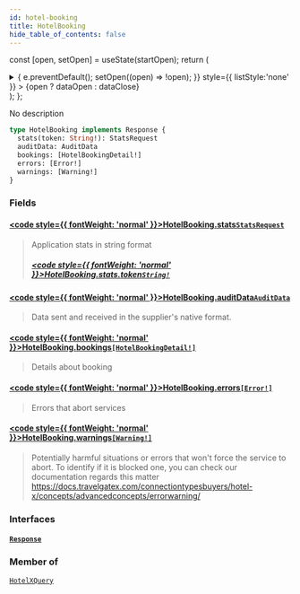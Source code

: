 ```yaml
---
id: hotel-booking
title: HotelBooking
hide_table_of_contents: false
---
```






const [open, setOpen] = useState(startOpen);
return (
<details {...(open ? { open: true } : {})} className="details" style={{ border:'none', boxShadow:'none', background:'var(--ifm-background-color)' }}>
<summary
onClick={(e) => {
e.preventDefault();
setOpen((open) => !open);
}}
style={{ listStyle:'none' }} >
{open ? dataOpen : dataClose}
</summary>
{open && children}
</details>
);
};

No description

```graphql
type HotelBooking implements Response {
  stats(token: String!): StatsRequest
  auditData: AuditData
  bookings: [HotelBookingDetail!]
  errors: [Error!]
  warnings: [Warning!]
}
```

### Fields

#### [<code style={{ fontWeight: 'normal' }}>HotelBooking.<b>stats</b></code>](#)<Bullet />[`StatsRequest`](/api/objects/stats-request) <Badge class="badge badge--secondary" text="object"/>

> Application stats in string format
>
> ##### [<code style={{ fontWeight: 'normal' }}>HotelBooking.stats.<b>token</b></code>](#)<Bullet />[`String!`](/api/scalars/string) <Badge class="badge badge--secondary" text="non-null"/> <Badge class="badge badge--secondary" text="scalar"/>

#### [<code style={{ fontWeight: 'normal' }}>HotelBooking.<b>auditData</b></code>](#)<Bullet />[`AuditData`](/api/objects/audit-data) <Badge class="badge badge--secondary" text="object"/>

> Data sent and received in the supplier's native format.

#### [<code style={{ fontWeight: 'normal' }}>HotelBooking.<b>bookings</b></code>](#)<Bullet />[`[HotelBookingDetail!]`](/api/objects/hotel-booking-detail) <Badge class="badge badge--secondary" text="list"/> <Badge class="badge badge--secondary" text="object"/>

> Details about booking

#### [<code style={{ fontWeight: 'normal' }}>HotelBooking.<b>errors</b></code>](#)<Bullet />[`[Error!]`](/api/objects/error) <Badge class="badge badge--secondary" text="list"/> <Badge class="badge badge--secondary" text="object"/>

> Errors that abort services

#### [<code style={{ fontWeight: 'normal' }}>HotelBooking.<b>warnings</b></code>](#)<Bullet />[`[Warning!]`](/api/objects/warning) <Badge class="badge badge--secondary" text="list"/> <Badge class="badge badge--secondary" text="object"/>

> Potentially harmful situations or errors that won't force the service to abort.
> To identify if it is blocked one, you can check our documentation regards this matter
> https://docs.travelgatex.com/connectiontypesbuyers/hotel-x/concepts/advancedconcepts/errorwarning/

### Interfaces

#### [`Response`](/api/interfaces/response) <Badge class="badge badge--secondary" text="interface"/>

>

### Member of

[`HotelXQuery`](/api/objects/hotel-xquery) <Badge class="badge badge--secondary" text="object"/>
